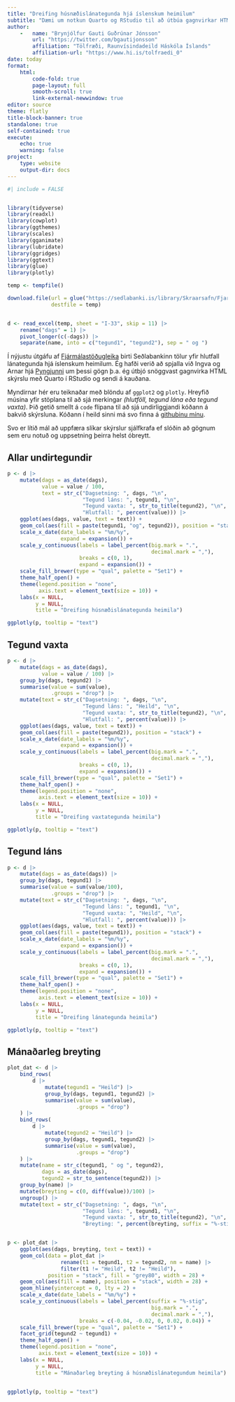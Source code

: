 ```yaml
---
title: "Dreifing húsnæðislánategunda hjá íslenskum heimilum"
subtitle: "Dæmi um notkun Quarto og RStudio til að útbúa gagnvirkar HTML skýrslur"
author: 
    -   name: "Brynjólfur Gauti Guðrúnar Jónsson"
        url: "https://twitter.com/bgautijonsson"
        affiliation: "Tölfræði, Raunvísindadeild Háskóla Íslands"
        affiliation-url: "https://www.hi.is/tolfraedi_0"
date: today
format: 
    html:
        code-fold: true
        page-layout: full
        smooth-scroll: true
        link-external-newwindow: true
editor: source
theme: flatly
title-block-banner: true
standalone: true
self-contained: true
execute:
    echo: true
    warning: false
project:
    type: website
    output-dir: docs
---
```



```r
#| include = FALSE


library(tidyverse)
library(readxl)
library(cowplot)
library(ggthemes)
library(scales)
library(gganimate)
library(lubridate)
library(ggridges)
library(ggtext)
library(glue)
library(plotly)
```


```r
temp <- tempfile()

download.file(url = glue("https://sedlabanki.is/library/Skraarsafn/Fjarmalastodugleiki/FS/2022/isl_Kaflar.xlsx"),
              destfile = temp)


d <- read_excel(temp, sheet = "I-33", skip = 11) |> 
    rename("dags" = 1) |> 
    pivot_longer(c(-dags)) |> 
    separate(name, into = c("tegund1", "tegund2"), sep = " og ")
```

Í nýjustu útgáfu af [Fjármálastöðugleika](https://www.sedlabanki.is/utgefid-efni/rit-og-skyrslur/rit/2022/03/16/Fjarmalastodugleiki-2022-1/) birti Seðlabankinn tölur yfir hlutfall lánategunda hjá íslenskum heimilum. Ég hafði verið að spjalla við Ingva og Arnar hjá [Pyngjunni](https://podtail.com/en/podcast/pyngjan/) um þessi gögn þ.a. ég útbjó snöggvast gagnvirka HTML skýrslu með Quarto í RStudio og sendi á kauðana.

Myndirnar hér eru teiknaðar með blöndu af `ggplot2` og `plotly`. Hreyfið músina yfir stöplana til að sjá merkingar *(hlutföll, tegund lána eða tegund vaxta)*. Þið getið smellt á `code` flipana til að sjá undirliggjandi kóðann á bakvið skýrsluna. Kóðann í heild sinni má svo finna á [githubinu mínu](https://github.com/bgautijonsson/lanategundir.git).


Svo er lítið mál að uppfæra slíkar skýrslur sjálfkrafa ef slóðin að gögnum sem eru notuð og uppsetning þeirra helst óbreytt.

::: {.panel-tabset}

## Allar undirtegundir

```r
p <- d |> 
    mutate(dags = as_date(dags),
           value = value / 100,
           text = str_c("Dagsetning: ", dags, "\n",
                        "Tegund láns: ", tegund1, "\n",
                        "Tegund vaxta: ", str_to_title(tegund2), "\n",
                        "Hlutfall: ", percent(value))) |> 
    ggplot(aes(dags, value, text = text)) +
    geom_col(aes(fill = paste(tegund1, "og", tegund2)), position = "stack") +
    scale_x_date(date_labels = "%m/%y",
                 expand = expansion()) +
    scale_y_continuous(labels = label_percent(big.mark = ".",
                                              decimal.mark = ","),
                       breaks = c(0, 1),
                       expand = expansion()) +
    scale_fill_brewer(type = "qual", palette = "Set1") +
    theme_half_open() +
    theme(legend.position = "none",
          axis.text = element_text(size = 10)) +
    labs(x = NULL,
         y = NULL,
         title = "Dreifing húsnæðislánategunda heimila")

ggplotly(p, tooltip = "text")
```


## Tegund vaxta

```r
p <- d |> 
    mutate(dags = as_date(dags),
           value = value / 100) |> 
    group_by(dags, tegund2) |> 
    summarise(value = sum(value),
              .groups = "drop") |> 
    mutate(text = str_c("Dagsetning: ", dags, "\n",
                        "Tegund láns: ", "Heild", "\n",
                        "Tegund vaxta: ", str_to_title(tegund2), "\n",
                        "Hlutfall: ", percent(value))) |> 
    ggplot(aes(dags, value, text = text)) +
    geom_col(aes(fill = paste(tegund2)), position = "stack") +
    scale_x_date(date_labels = "%m/%y",
                 expand = expansion()) +
    scale_y_continuous(labels = label_percent(big.mark = ".",
                                              decimal.mark = ","),
                       breaks = c(0, 1),
                       expand = expansion()) +
    scale_fill_brewer(type = "qual", palette = "Set1") +
    theme_half_open() +
    theme(legend.position = "none",
          axis.text = element_text(size = 10)) +
    labs(x = NULL,
         y = NULL,
         title = "Dreifing vaxtategunda heimila")

ggplotly(p, tooltip = "text")
```

## Tegund láns

```r
p <- d |> 
    mutate(dags = as_date(dags)) |> 
    group_by(dags, tegund1) |> 
    summarise(value = sum(value/100),
              .groups = "drop") |> 
    mutate(text = str_c("Dagsetning: ", dags, "\n",
                        "Tegund láns: ", tegund1, "\n",
                        "Tegund vaxta: ", "Heild", "\n",
                        "Hlutfall: ", percent(value))) |> 
    ggplot(aes(dags, value, text = text)) +
    geom_col(aes(fill = paste(tegund1)), position = "stack") +
    scale_x_date(date_labels = "%m/%y",
                 expand = expansion()) +
    scale_y_continuous(labels = label_percent(big.mark = ".",
                                              decimal.mark = ","),
                       breaks = c(0, 1),
                       expand = expansion()) +
    scale_fill_brewer(type = "qual", palette = "Set1") +
    theme_half_open() +
    theme(legend.position = "none",
          axis.text = element_text(size = 10)) +
    labs(x = NULL,
         y = NULL,
         title = "Dreifing lánategunda heimila")

ggplotly(p, tooltip = "text")
```


## Mánaðarleg breyting

```r
plot_dat <- d |> 
    bind_rows(
        d |> 
            mutate(tegund1 = "Heild") |> 
            group_by(dags, tegund1, tegund2) |> 
            summarise(value = sum(value),
                      .groups = "drop")
    ) |> 
    bind_rows(
        d |> 
            mutate(tegund2 = "Heild") |> 
            group_by(dags, tegund1, tegund2) |> 
            summarise(value = sum(value),
                      .groups = "drop")
    ) |> 
    mutate(name = str_c(tegund1, " og ", tegund2),
           dags = as_date(dags),
           tegund2 = str_to_sentence(tegund2)) |> 
    group_by(name) |> 
    mutate(breyting = c(0, diff(value))/100) |> 
    ungroup() |> 
    mutate(text = str_c("Dagsetning: ", dags, "\n",
                        "Tegund láns: ", tegund1, "\n",
                        "Tegund vaxta: ", str_to_title(tegund2), "\n",
                        "Breyting: ", percent(breyting, suffix = "%-stig")))


p <- plot_dat |> 
    ggplot(aes(dags, breyting, text = text)) +
    geom_col(data = plot_dat |> 
                 rename(t1 = tegund1, t2 = tegund2, nm = name) |> 
                 filter(t1 != "Heild", t2 != "Heild"),
             position = "stack", fill = "grey80", width = 28) +
    geom_col(aes(fill = name), position = "stack", width = 28) +
    geom_hline(yintercept = 0, lty = 2) +
    scale_x_date(date_labels = "%m/%y") +
    scale_y_continuous(labels = label_percent(suffix = "%-stig",
                                              big.mark = ".",
                                              decimal.mark = ","),
                       breaks = c(-0.04, -0.02, 0, 0.02, 0.04)) +
    scale_fill_brewer(type = "qual", palette = "Set1") +
    facet_grid(tegund2 ~ tegund1) +
    theme_half_open() +
    theme(legend.position = "none",
          axis.text = element_text(size = 10)) +
    labs(x = NULL,
         y = NULL,
         title = "Mánaðarleg breyting á húsnæðislánategundum heimila")


ggplotly(p, tooltip = "text")
```

:::